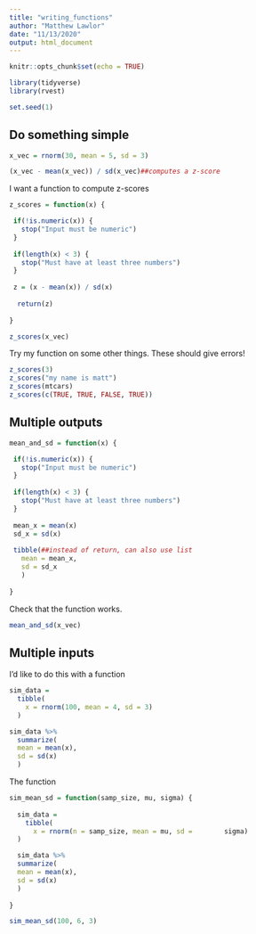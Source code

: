 ```yaml
---
title: "writing_functions"
author: "Matthew Lawlor"
date: "11/13/2020"
output: html_document
---
```


```r
knitr::opts_chunk$set(echo = TRUE)

library(tidyverse)
library(rvest)
```

```r
set.seed(1)
```

## Do something simple

```r
x_vec = rnorm(30, mean = 5, sd = 3)

(x_vec - mean(x_vec)) / sd(x_vec)##computes a z-score
```

I want a function to compute z-scores

```r
z_scores = function(x) {

 if(!is.numeric(x)) {
   stop("Input must be numeric")
 }
   
 if(length(x) < 3) {
   stop("Must have at least three numbers")
 }
  
 z = (x - mean(x)) / sd(x)
  
  return(z)
  
}

z_scores(x_vec)
```

Try my function on some other things. These should give errors!

```r
z_scores(3)
z_scores("my name is matt")
z_scores(mtcars)
z_scores(c(TRUE, TRUE, FALSE, TRUE))
```

## Multiple outputs

```r
mean_and_sd = function(x) {

 if(!is.numeric(x)) {
   stop("Input must be numeric")
 }
   
 if(length(x) < 3) {
   stop("Must have at least three numbers")
 }
  
 mean_x = mean(x)
 sd_x = sd(x)
  
 tibble(##instead of return, can also use list
   mean = mean_x,
   sd = sd_x
   )
  
}
```

Check that the function works.

```r
mean_and_sd(x_vec)
```

## Multiple inputs

I'd like to do this with a function
```r
sim_data = 
  tibble(
    x = rnorm(100, mean = 4, sd = 3)
  )

sim_data %>% 
  summarize(
  mean = mean(x),
  sd = sd(x)
  )
```

The function
```r
sim_mean_sd = function(samp_size, mu, sigma) {
  
  sim_data = 
    tibble(
      x = rnorm(n = samp_size, mean = mu, sd =        sigma)
  )

  sim_data %>% 
  summarize(
  mean = mean(x),
  sd = sd(x)
  )
  
}

sim_mean_sd(100, 6, 3)
```

